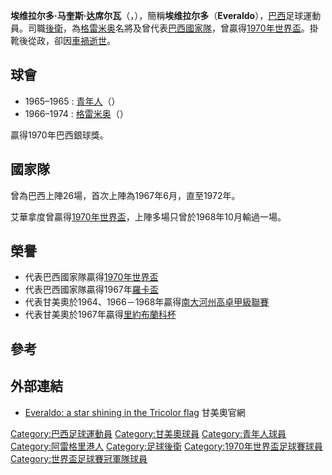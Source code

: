 {{Infobox football biography 
|                name = 艾華拿度
| image=Everaldo (1970).jpg
| caption=1970年艾華拿度
|            fullname = Everaldo Marques da Silva
|          birth_date = {{Birth date|1944|9|11|df=y}}
|         birth_place = [[巴西|巴西]][[阿雷格里港|阿雷格里港]]
|          death_date = {{Death date and age|1974|10|28|1944|9|11|df=y}}
|         death_place = [[巴西|巴西]][[南聖克魯斯|南聖克魯斯]]
|              height = 1.78 m<ref>https://www.footballdatabase.eu/en/player/details/57019--everaldo</ref>
|            position = [[左後衛|左後衛]]
|         youthyears1 = 
|         youthclubs1 = 
|              years1 = 1965–1965
|              clubs1 = [[青年人體育會|青年人]]
|               caps1 = 
|              goals1 = 
|              years2 = 1966–1974
|              clubs2 = [[甘美奧|格雷米奥]]
|               caps2 = 85
|              goals2 = 0
|      nationalyears1 = 1967–1972
|       nationalteam1 = [[巴西國家足球隊|巴西國家足球隊]]
|       nationalcaps1 = 24
|      nationalgoals1 = 0
| medaltemplates =
{{MedalSport|Men's [[Association_football|Football]]}}
{{MedalCountry|{{BRA}}}}
{{MedalCompetition|[[FIFA_World_Cup|FIFA World Cup]]}}
{{Medal|W|[[1970_FIFA_World_Cup|1970 Mexico]]|}}
}}
'''埃维拉尔多·马奎斯·达席尔瓦'''（{{lang-pt|'''Everaldo Marques da Silva'''}}，{{bd|1944年|9月11日|1974年|10月28日|catIdx=S}}），簡稱'''埃维拉尔多'''（'''Everaldo'''），[[巴西|巴西]]足球運動員。司職[[後衛_(足球)|後衛]]，為[[甘美奧|格雷米奥]]名將及曾代表[[巴西國家足球隊|巴西國家隊]]，曾贏得[[1970年世界盃|1970年世界盃]]。掛靴後從政，卻因[[車禍|車禍]][[逝世|逝世]]。

== 球會 ==
* 1965–1965 : [[青年人體育會|青年人]]（{{BRA}}）
* 1966–1974 : [[甘美奧|格雷米奥]]（{{BRA}}）

贏得1970年巴西銀球獎。

== 國家隊 ==
曾為巴西上陣26場，首次上陣為1967年6月，直至1972年。

艾華拿度曾贏得[[1970年世界盃|1970年世界盃]]，上陣多場只曾於1968年10月輸過一場。

== 榮譽 ==
* 代表巴西國家隊贏得[[1970年世界盃|1970年世界盃]]
* 代表巴西國家隊贏得1967年[[羅卡盃|羅卡盃]]
* 代表甘美奧於1964、1966－1968年贏得[[南大河州|南大河州]][[高卓甲級聯賽|高卓甲級聯賽]]
* 代表甘美奧於1967年贏得[[里約布蘭科杯|里約布蘭科杯]]

==參考==
{{Reflist}}

== 外部連結 ==
* {{pt icon}} [https://web.archive.org/web/20061113050406/http://www.gremio.net/page/view.aspx?i=everaldo&language=0 Everaldo: a star shining in the Tricolor flag] 甘美奧官網

{{1970年世界杯足球赛巴西参赛名单}}

{{Authority control}}
{{DEFAULTSORT:Everaldo}}
[[Category:巴西足球運動員|Category:巴西足球運動員]]
[[Category:甘美奧球員|Category:甘美奧球員]]
[[Category:青年人球員|Category:青年人球員]]
[[Category:阿雷格里港人|Category:阿雷格里港人]]
[[Category:足球後衛|Category:足球後衛]]
[[Category:1970年世界盃足球賽球員|Category:1970年世界盃足球賽球員]]
[[Category:世界盃足球賽冠軍隊球員|Category:世界盃足球賽冠軍隊球員]]